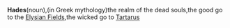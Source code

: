 '''Hades'''(noun),(in Greek mythology)the realm of the dead souls,the good go to the [[Elysian Fields]],the wicked go to [[Tartarus]]